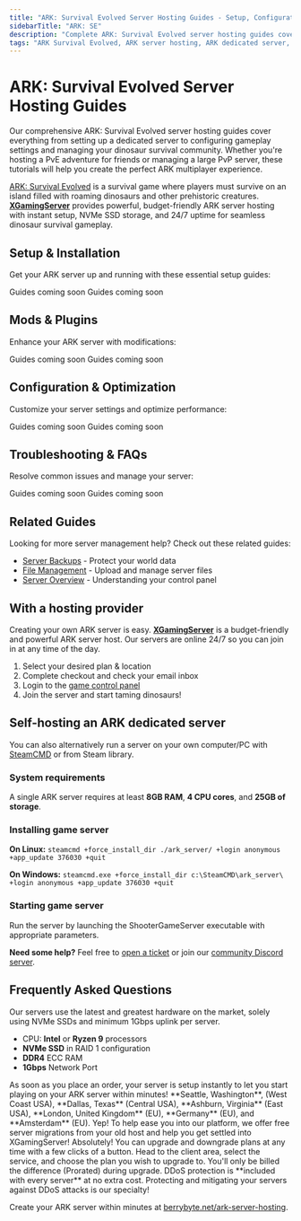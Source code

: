 ```yaml
---
title: "ARK: Survival Evolved Server Hosting Guides - Setup, Configuration & Dinosaur Management"
sidebarTitle: "ARK: SE"
description: "Complete ARK: Survival Evolved server hosting guides covering dedicated server setup, configuration settings, mod management, and troubleshooting for the dinosaur survival game."
tags: "ARK Survival Evolved, ARK server hosting, ARK dedicated server, ARK multiplayer, dinosaur survival"
---
```


# ARK: Survival Evolved Server Hosting Guides

Our comprehensive ARK: Survival Evolved server hosting guides cover everything from setting up a dedicated server to configuring gameplay settings and managing your dinosaur survival community. Whether you're hosting a PvE adventure for friends or managing a large PvP server, these tutorials will help you create the perfect ARK multiplayer experience.

[ARK: Survival Evolved](https://store.steampowered.com/app/346110/ARK_Survival_Evolved/) is a survival game where players must survive on an island filled with roaming dinosaurs and other prehistoric creatures. **[XGamingServer](https://xgamingserver.com/ark-server-hosting)** provides powerful, budget-friendly ARK server hosting with instant setup, NVMe SSD storage, and 24/7 uptime for seamless dinosaur survival gameplay.

## Setup & Installation

Get your ARK server up and running with these essential setup guides:

<CardGroup cols={2}>
  <Card title="Server Setup" href="#" icon="server">
    Guides coming soon
  </Card>
  <Card title="Join Your Server" href="#" icon="users">
    Guides coming soon
  </Card>
</CardGroup>

## Mods & Plugins

Enhance your ARK server with modifications:

<CardGroup cols={2}>
  <Card title="Installing Mods" href="#" icon="puzzle-piece">
    Guides coming soon
  </Card>
  <Card title="Popular Dinosaur Mods" href="#" icon="dragon">
    Guides coming soon
  </Card>
</CardGroup>

## Configuration & Optimization

Customize your server settings and optimize performance:

<CardGroup cols={2}>
  <Card title="Server Configuration" href="#" icon="settings">
    Guides coming soon
  </Card>
  <Card title="Performance Optimization" href="#" icon="gauge">
    Guides coming soon
  </Card>
</CardGroup>

## Troubleshooting & FAQs

Resolve common issues and manage your server:

<CardGroup cols={2}>
  <Card title="Admin Commands" href="#" icon="terminal">
    Guides coming soon
  </Card>
  <Card title="Common Server Issues" href="#" icon="wrench">
    Guides coming soon
  </Card>
</CardGroup>

## Related Guides

Looking for more server management help? Check out these related guides:

- [Server Backups](/panel/backups) - Protect your world data
- [File Management](/panel/importing-files) - Upload and manage server files
- [Server Overview](/panel/overview) - Understanding your control panel

## With a hosting provider
Creating your own ARK server is easy. **[XGamingServer](https://xgamingserver.com/ark-server-hosting)** is a budget-friendly and powerful ARK server host. Our servers are online 24/7 so you can join in at any time of the day.

1. Select your desired plan & location
2. Complete checkout and check your email inbox
3. Login to the [game control panel](https://game.xgamingserver.com)
4. Join the server and start taming dinosaurs!

## Self-hosting an ARK dedicated server

You can also alternatively run a server on your own computer/PC with [SteamCMD](https://developer.valvesoftware.com/wiki/SteamCMD) or from Steam library.

### System requirements

A single ARK server requires at least **8GB RAM**, **4 CPU cores**, and **25GB of storage**.

### Installing game server

**On Linux:**
`steamcmd +force_install_dir ./ark_server/ +login anonymous +app_update 376030 +quit`

**On Windows:**
`steamcmd.exe +force_install_dir c:\SteamCMD\ark_server\ +login anonymous +app_update 376030 +quit`

### Starting game server

Run the server by launching the ShooterGameServer executable with appropriate parameters.

**Need some help?** Feel free to [open a ticket](https://xgamingserver.com/support) or join our [community Discord server](https://xgamingserver.com/discord).

## Frequently Asked Questions

<AccordionGroup>

<Accordion title="What are the specs on the servers?">
Our servers use the latest and greatest hardware on the market, solely using NVMe SSDs and minimum 1Gbps uplink per server.

- CPU: **Intel** or **Ryzen 9** processors
- **NVMe SSD** in RAID 1 configuration
- **DDR4** ECC RAM
- **1Gbps** Network Port
</Accordion>

<Accordion title="How long does setup take?">
As soon as you place an order, your server is setup instantly to let you start playing on your ARK server within minutes!
</Accordion>

<Accordion title="What locations are the servers in?">
**Seattle, Washington**, (West Coast USA), **Dallas, Texas** (Central USA), **Ashburn, Virginia** (East USA), **London, United Kingdom** (EU), **Germany** (EU), and **Amsterdam** (EU).
</Accordion>

<Accordion title="Can I migrate my existing server to XGamingServer?">
Yep! To help ease you into our platform, we offer free server migrations from your old host and help you get settled into XGamingServer!
</Accordion>

<Accordion title="Can I upgrade/downgrade my server later on?">
Absolutely! You can upgrade and downgrade plans at any time with a few clicks of a button. Head to the client area, select the service, and choose the plan you wish to upgrade to. You'll only be billed the difference (Prorated) during upgrade.
</Accordion>

<Accordion title="Are the servers DDoS protected?">
DDoS protection is **included with every server** at no extra cost. Protecting and mitigating your servers against DDoS attacks is our specialty!
</Accordion>

</AccordionGroup>

Create your ARK server within minutes at [berrybyte.net/ark-server-hosting](https://xgamingserver.com/ark-server-hosting).